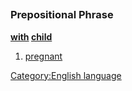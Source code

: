 =={{en}}==
[[Category:English language]]
===Prepositional Phrase===
'''[[with]] [[child]]'''

#[[pregnant]]